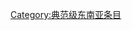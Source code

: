 {{catmore1|[[Wikipedia:马来西亚专题|Wikipedia:马来西亚专题]]}}
{{Wikipedia category}}
{{emptycat}}
{{Articles by Quality| topic=马来西亚|project=马来西亚|format=toc}}
{{cat class | topic=马来西亚|class=典范|sort=马来西亚}}
{{CategoryTOC}}
{{马来西亚条目统计表}}

[[Category:典范级东南亚条目|Category:典范级东南亚条目]]